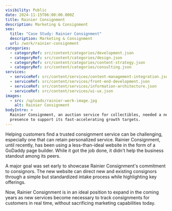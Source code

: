 ```yaml
---
visibility: Public
date: 2024-11-15T06:00:00.000Z
title: Rainier Consignment
description: Marketing & Consignment
seo:
  title: "Case Study: Rainier Consignment"
  description: Marketing & Consignment
  url: /work/rainier-consignment
categories:
  - categoryRef: src/content/categories/development.json
  - categoryRef: src/content/categories/design.json
  - categoryRef: src/content/categories/content-strategy.json
  - categoryRef: src/content/categories/consulting.json
services:
  - serviceRef: src/content/services/content-management-integration.json
  - serviceRef: src/content/services/front-end-development.json
  - serviceRef: src/content/services/information-architecture.json
  - serviceRef: src/content/services/ui-ux.json
images:
  - src: /uploads/rainier-work-image.jpg
    alt: Rainier Consignment
bodyIntro: >
  Rainier Consignment, an auction service for collectibles, needed a new digital
  presence to support its fast-accelerating growth targets.
---
```


<CallToAction href="https://rainierconsignment.com" label="View Website" />

Helping customers find a trusted consignment service can be challenging, especially one that can retain personalized service. Rainier Consignment, until recently, has been using a less-than-ideal website in the form of a GoDaddy page builder. While it got the job done, it didn't help the business standout among its peers.

A major goal was set early to showcase Rainier Consignment's commitment to consignors. The new website can direct new and existing consignors through a simple but standardized intake process while highlighting key offerings.

Now, Rainier Consignment is in an ideal position to expand in the coming years as new services become necessary to track consignments for customers in real time, without sacrificing marketing capabilities today.
